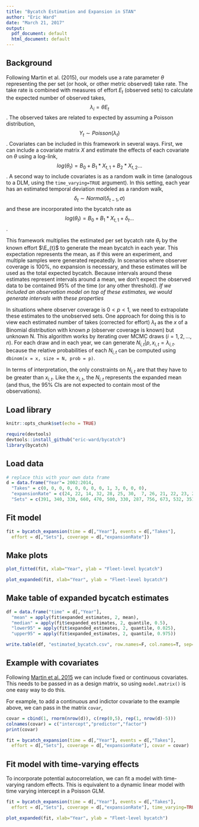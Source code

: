 ```yaml
---
title: "Bycatch Estimation and Expansion in STAN"
author: "Eric Ward"
date: "March 21, 2017"
output:
  pdf_document: default
  html_document: default
---
```


## Background

Following Martin et al. (2015), our models use a rate parameter $\theta$ representing the per set (or hook, or other metric observed) take rate. The take rate is combined with measures of effort $E_{t}$ (observed sets) to calculate the expected number of observed takes, $${ \lambda  }_{ i }=\theta E_{ t }$$. The observed takes are related to expected by assuming a Poisson distribution, $$Y_{t} \sim Poisson(\lambda_{t})$$. Covariates can be included in this framework in several ways. First, we can include a covariate matrix $X$ and estimate the effects of each covariate on $\theta$ using a log-link, $$log(\theta_{t}) = B_{0} + B_{1}*X_{t,1} + B_{2}*X_{t,2}...$$. A second way to include covariates is as a random walk in time (analogous to a DLM, using the `time_varying=TRUE` argument). In this setting, each year has an estimated temporal deviation modeled as a random walk, 
$${ \delta  }_{ t }\sim Normal\left( { \delta  }_{ t-1 },\sigma  \right)$$ and these are incorporated into the bycatch rate as $$log(\theta_{t}) = B_{0} + B_{1}*X_{t,1} + \delta_{t}...$$.

This framework multiplies the estimated per set bycatch rate $\theta_{t}$ by the known effort $\E_{t}$ to generate the mean bycatch in each year. This expectation represents the mean, as if this were an experiment, and multiple samples were generated repeatedly. In scenarios where observer coverage is 100%, no expansion is necessary, and these estimates will be used as the total expected bycatch. Because intervals around these estimates represent intervals around a mean, we don't expect the observed data to be contained 95% of the time (or any other threshold). *If we included an observation model on top of these estimates, we would generate intervals with these properties*

In situations where observer coverage is $0 < p < 1$, we need to extrapolate these estimates to the unobserved sets. One approach for doing this is to view each estimated number of takes (corrected for effort) $\lambda_{t}$ as the $x$ of a Binomial distribution with known $p$ (observer coverage is known) but unknown N. This algorithm works by iterating over MCMC draws ($i = 1, 2, ...,n$). For each draw and in each year, we can generate ${ N }_{ i,t }|p,{ x }_{ i,t }={ \lambda  }_{ i,t }$. because the relative probabilities of each ${ N }_{ i,t }$ can be computed using `dbinom(x = x, size = N, prob = p)`. 

In terms of interpretation, the only constraints on ${ N }_{ i,t }$ are that they have to be greater than ${ x }_{ i,t }$. Like the ${ x }_{ i,t }$, the ${ N }_{ i,t }$ represents the expanded mean (and thus, the 95% CIs are not expected to contain most of the observations). 

## Load library

```r
knitr::opts_chunk$set(echo = TRUE)
```

```r
require(devtools)
devtools::install_github("eric-ward/bycatch")
library(bycatch)
```

## Load data
```r
# replace this with your own data frame
d = data.frame("Year"= 2002:2014, 
  "Takes" = c(0, 0, 0, 0, 0, 0, 0, 0, 1, 3, 0, 0, 0),
  "expansionRate" = c(24, 22, 14, 32, 28, 25, 30,  7, 26, 21, 22, 23, 27),
  "Sets" = c(391, 340, 330, 660, 470, 500, 330, 287, 756, 673, 532, 351, 486))
```

## Fit model

```r
fit = bycatch_expansion(time = d[,"Year"], events = d[,"Takes"], 
  effort = d[,"Sets"], coverage = d[,"expansionRate"])
```

## Make plots

```r
plot_fitted(fit, xlab="Year", ylab = "Fleet-level bycatch")
```
  
  
```r
plot_expanded(fit, xlab="Year", ylab = "Fleet-level bycatch")
```

  
## Make table of expanded bycatch estimates

```r
df = data.frame("time" = d[,"Year"], 
  "mean" = apply(fit$expanded_estimates, 2, mean),
  "median" = apply(fit$expanded_estimates, 2, quantile, 0.5),
  "lower95" = apply(fit$expanded_estimates, 2, quantile, 0.025),
  "upper95" = apply(fit$expanded_estimates, 2, quantile, 0.975))

write.table(df, "estimated_bycatch.csv", row.names=F, col.names=T, sep=",")
```

\break 

## Example with covariates

Following [Martin et al. 2015](http://onlinelibrary.wiley.com/doi/10.1890/14-0059.1/abstract) we can include fixed or continuous covariates. This needs to be passed in as a design matrix, so using `model.matrix()` is one easy way to do this. 

For example, to add a continuous and indictor covariate to the example above, we can pass in the matrix `covar`,

```r
covar = cbind(1, rnorm(nrow(d)), c(rep(0,5), rep(1, nrow(d)-5)))
colnames(covar) = c("intercept","predictor","factor")
print(covar)
```

```r
fit = bycatch_expansion(time = d[,"Year"], events = d[,"Takes"], 
  effort = d[,"Sets"], coverage = d[,"expansionRate"], covar = covar)
```

\break 

## Fit model with time-varying effects

To incorporate potential autocorrelation, we can fit a model with time-varying random effects. This is equivalent to a dynamic linear model with time varying intercept in a Poisson GLM. 

```r
fit = bycatch_expansion(time = d[,"Year"], events = d[,"Takes"], 
  effort = d[,"Sets"], coverage = d[,"expansionRate"], time_varying=TRUE)
```

```r
plot_expanded(fit, xlab="Year", ylab = "Fleet-level bycatch")
```
